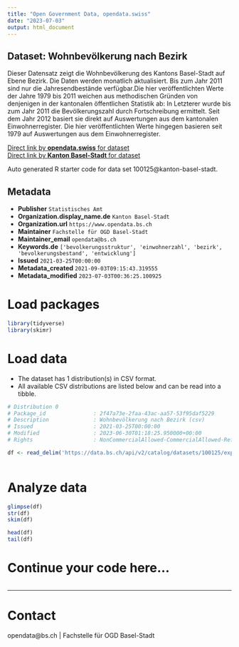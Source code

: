 ```yaml
---
title: "Open Government Data, opendata.swiss"
date: "2023-07-03"
output: html_document
---
```


## Dataset: Wohnbevölkerung nach Bezirk

Dieser Datensatz zeigt die Wohnbevölkerung des Kantons Basel-Stadt auf Ebene Bezirk. Die Daten werden monatlich aktualisiert. Bis zum Jahr 2011 sind nur die Jahresendbestände verfügbar.Die hier veröffentlichten Werte der Jahre 1979 bis 2011 weichen aus methodischen Gründen von denjenigen in der kantonalen öffentlichen Statistik ab: In Letzterer wurde bis zum Jahr 2011 die Bevölkerungszahl durch Fortschreibung ermittelt. Seit dem Jahr 2012 basiert sie direkt auf Auswertungen aus dem kantonalen Einwohnerregister. Die hier veröffentlichten Werte hingegen basieren seit 1979 auf Auswertungen aus dem Einwohnerregister.

[Direct link by **opendata.swiss** for dataset](https://opendata.swiss/de/dataset/wohnbevolkerung-nach-bezirk)<br>
[Direct link by **Kanton Basel-Stadt** for dataset](https://data.bs.ch/explore/dataset/100125/)

Auto generated R starter code for data set 100125@kanton-basel-stadt.

## Metadata

- **Publisher** `Statistisches Amt`
- **Organization.display_name.de** `Kanton Basel-Stadt`
- **Organization.url** `https://www.opendata.bs.ch`
- **Maintainer** `Fachstelle für OGD Basel-Stadt`
- **Maintainer_email** `opendata@bs.ch`
- **Keywords.de** `['bevolkerungsstruktur', 'einwohnerzahl', 'bezirk', 'bevolkerungsbestand', 'entwicklung']`
- **Issued** `2021-03-25T00:00:00`
- **Metadata_created** `2021-09-03T09:15:43.319555`
- **Metadata_modified** `2023-07-03T00:36:25.100925`


# Load packages

```r

library(tidyverse)
library(skimr)

```

# Load data

-   The dataset has 1 distribution(s) in CSV format.
-   All available CSV distributions are listed below and can be read into a tibble.

```r

# Distribution 0
# Package_id               : 2f47a73e-2faa-43ac-aa57-53f95daf5229
# Description              : Wohnbevölkerung nach Bezirk (csv)
# Issued                   : 2021-03-25T00:00:00
# Modified                 : 2023-06-30T01:18:25.950000+00:00
# Rights                   : NonCommercialAllowed-CommercialAllowed-ReferenceRequired

df <- read_delim('https://data.bs.ch/api/v2/catalog/datasets/100125/exports/csv')



```

# Analyze data

```r

glimpse(df)
str(df)
skim(df)

head(df)
tail(df)

```

# Continue your code here...

```r

```

------------------------------------------------------------------------

# Contact

opendata@bs.ch | Fachstelle für OGD Basel-Stadt
